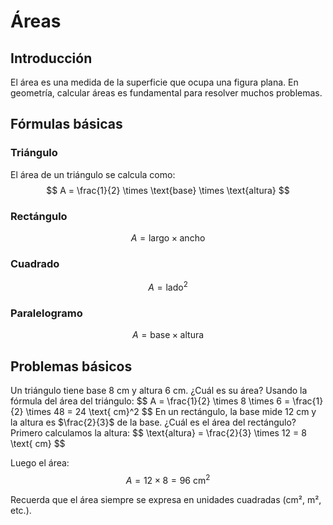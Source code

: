 

# Áreas

## Introducción

El área es una medida de la superficie que ocupa una figura plana. En geometría, calcular áreas es fundamental para resolver muchos problemas.

## Fórmulas básicas

### Triángulo
El área de un triángulo se calcula como:
$$ A = \frac{1}{2} \times \text{base} \times \text{altura} $$

### Rectángulo
$$ A = \text{largo} \times \text{ancho} $$

### Cuadrado
$$ A = \text{lado}^2 $$

### Paralelogramo
$$ A = \text{base} \times \text{altura} $$

## Problemas básicos

<ProblemCard number="1" difficulty="easy">
Un triángulo tiene base 8 cm y altura 6 cm. ¿Cuál es su área?
</ProblemCard>

<SolutionToggle>
Usando la fórmula del área del triángulo:
$$ A = \frac{1}{2} \times 8 \times 6 = \frac{1}{2} \times 48 = 24 \text{ cm}^2 $$
</SolutionToggle>

<ProblemCard number="2" difficulty="medium">
En un rectángulo, la base mide 12 cm y la altura es $\frac{2}{3}$ de la base. ¿Cuál es el área del rectángulo?
</ProblemCard>

<SolutionToggle>
Primero calculamos la altura:
$$ \text{altura} = \frac{2}{3} \times 12 = 8 \text{ cm} $$

Luego el área:
$$ A = 12 \times 8 = 96 \text{ cm}^2 $$
</SolutionToggle>

<Remark>
Recuerda que el área siempre se expresa en unidades cuadradas (cm², m², etc.).
</Remark>
